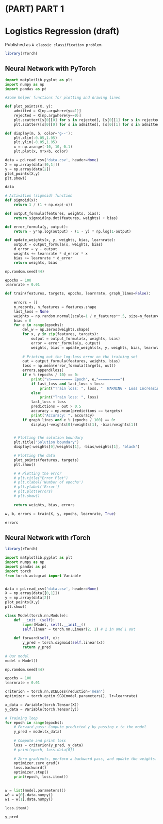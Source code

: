 # (PART) PART 1 {-}

# Logistics Regression (draft)
Published as `A classic classification problem`.


```r
library(rTorch)
```

## Neural Network with PyTorch

```python
import matplotlib.pyplot as plt
import numpy as np
import pandas as pd

#Some helper functions for plotting and drawing lines

def plot_points(X, y):
    admitted = X[np.argwhere(y==1)]
    rejected = X[np.argwhere(y==0)]
    plt.scatter([s[0][0] for s in rejected], [s[0][1] for s in rejected], s = 25, color = 'blue', edgecolor = 'k')
    plt.scatter([s[0][0] for s in admitted], [s[0][1] for s in admitted], s = 25, color = 'red', edgecolor = 'k')

def display(m, b, color='g--'):
    plt.xlim(-0.05,1.05)
    plt.ylim(-0.05,1.05)
    x = np.arange(-10, 10, 0.1)
    plt.plot(x, m*x+b, color)
```


```python
data = pd.read_csv('data.csv', header=None)
X = np.array(data[[0,1]])
y = np.array(data[2])
plot_points(X,y)
plt.show()
```

```python
data
```


```python
# Activation (sigmoid) function
def sigmoid(x):
    return 1 / (1 + np.exp(-x))

def output_formula(features, weights, bias):
    return sigmoid(np.dot(features, weights) + bias)

def error_formula(y, output):
    return - y*np.log(output) - (1 - y) * np.log(1-output)

def update_weights(x, y, weights, bias, learnrate):
    output = output_formula(x, weights, bias)
    d_error = y - output
    weights += learnrate * d_error * x
    bias += learnrate * d_error
    return weights, bias
```

```python
np.random.seed(44)

epochs = 100
learnrate = 0.01

def train(features, targets, epochs, learnrate, graph_lines=False):
    
    errors = []
    n_records, n_features = features.shape
    last_loss = None
    weights = np.random.normal(scale=1 / n_features**.5, size=n_features)
    bias = 0
    for e in range(epochs):
        del_w = np.zeros(weights.shape)
        for x, y in zip(features, targets):
            output = output_formula(x, weights, bias)
            error = error_formula(y, output)
            weights, bias = update_weights(x, y, weights, bias, learnrate)
        
        # Printing out the log-loss error on the training set
        out = output_formula(features, weights, bias)
        loss = np.mean(error_formula(targets, out))
        errors.append(loss)
        if e % (epochs / 10) == 0:
            print("\n========== Epoch", e,"==========")
            if last_loss and last_loss < loss:
                print("Train loss: ", loss, "  WARNING - Loss Increasing")
            else:
                print("Train loss: ", loss)
            last_loss = loss
            predictions = out > 0.5
            accuracy = np.mean(predictions == targets)
            print("Accuracy: ", accuracy)
        if graph_lines and e % (epochs / 100) == 0:
            display(-weights[0]/weights[1], -bias/weights[1])
            

    # Plotting the solution boundary
    plt.title("Solution boundary")
    display(-weights[0]/weights[1], -bias/weights[1], 'black')

    # Plotting the data
    plot_points(features, targets)
    plt.show()

    # # Plotting the error
    # plt.title("Error Plot")
    # plt.xlabel('Number of epochs')
    # plt.ylabel('Error')
    # plt.plot(errors)
    # plt.show()
    
    return weights, bias, errors
```


```python
w, b, errors = train(X, y, epochs, learnrate, True)
```

```python
errors
```


## Neural Network with rTorch

```r
library(rTorch)
```

```python
import matplotlib.pyplot as plt
import numpy as np
import pandas as pd
import torch
from torch.autograd import Variable


data = pd.read_csv('data.csv', header=None)
X = np.array(data[[0,1]])
y = np.array(data[2])
plot_points(X,y)
plt.show()
```

```python
class Model(torch.nn.Module):
    def __init__(self):
        super(Model, self).__init__()
        self.linear = torch.nn.Linear(2, 1) # 2 in and 1 out
        
    def forward(self, x):
        y_pred = torch.sigmoid(self.linear(x))
        return y_pred
    
# Our model    
model = Model()

np.random.seed(44)

epochs = 100
learnrate = 0.01

criterion = torch.nn.BCELoss(reduction='mean')
optimizer = torch.optim.SGD(model.parameters(), lr=learnrate)
```


```python
x_data = Variable(torch.Tensor(X))
y_data = Variable(torch.Tensor(y))

# Training loop
for epoch in range(epochs):
    # Forward pass: Compute predicted y by passing x to the model
    y_pred = model(x_data)
    
    # Compute and print loss
    loss = criterion(y_pred, y_data)
    # print(epoch, loss.data[0])
    
    # Zero gradients, perform a backward pass, and update the weights.
    optimizer.zero_grad()
    loss.backward()
    optimizer.step()
    print(epoch, loss.item())
    
    
w = list(model.parameters())
w0 = w[0].data.numpy()
w1 = w[1].data.numpy()    
```

```python
loss.item()
```


```python
y_pred
```



